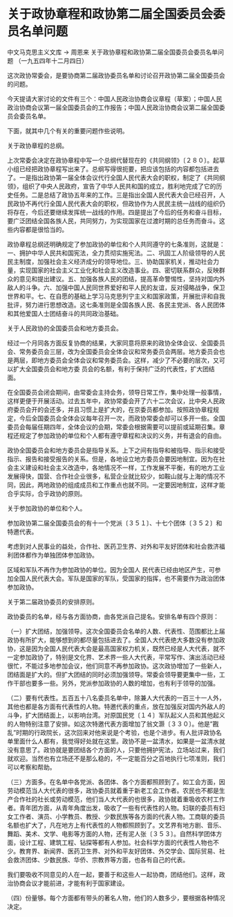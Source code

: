# 关于政协章程和政协第二届全国委员会委员名单问题

中文马克思主义文库 -> 周恩来
关于政协章程和政协第二届全国委员会委员名单问题
（一九五四年十二月四日）

这次政协常委会，是要协商第二届政协委员名单和讨论召开政协第二届全国委员会的问题。

今天提请大家讨论的文件有三个：中国人民政治协商会议章程（草案）；中国人民政治协商会议第一届全国委员会的工作报告；中国人民政治协商会议第二届全国委员会委员名单。

下面，就其中几个有关的重要问题作些说明。

关于政协章程的总纲。

上次常委会决定在政协章程中写一个总纲代替现在的《共同纲领》〔２８０〕。起草小组已经把政协章程写出来了。总纲写得很扼要，把应该包括的内容都包括进去了。一是指出政协第一届全体会议代行全国人民代表大会的职权，制定了《共同纲领》，组织了中央人民政府，宣告了中华人民共和国的成立，胜利地完成了它的历史任务。二是总结了政协五年来的工作。三是指出全国人民代表大会已经召开，人民政协不再代行全国人民代表大会的职权，但政协作为人民民主统一战线的组织仍将存在，今后还要继续发挥统一战线的作用。四是提出了今后的任务和奋斗目标，要广泛团结全国各族人民，共同努力，为实现国家在过渡时期的总任务而奋斗。这些内容都是很恰当的。

政协章程总纲还明确规定了参加政协的单位和个人共同遵守的七条准则，这就是：一、拥护中华人民共和国宪法，全力贯彻实施宪法。二、巩固工人阶级领导的人民民主制度，加强社会主义经济成分的领导地位。三、协助国家机关，推动社会力量，实现国家的社会主义工业化和社会主义改造事业。四、密切联系群众，反映群众的意见和提出建议。五、加强各族人民的团结，提高革命警惕性，坚持对国内外敌人的斗争。六、加强中国人民同世界爱好和平人民的友谊，反对侵略战争，保卫世界和平。七、在自愿的基础上学习马克思列宁主义和国家政策，开展批评和自我批评，努力进行思想改造。这七条准则是全国各族人民、各民主党派、各人民团体和其他爱国人士团结奋斗的共同政治基础。

关于人民政协的全国委员会和地方委员会。

经过一个月同各方面反复协商的结果，大家同意将原来的政协全体会议、全国委员会、常务委员会三层，改为全国委员会全体会议和常务委员会两层。地方委员会也是两层，即地方委员会全体会议和常务委员会。这样，减少了不必要的层次，又可以扩大全国委员会和地方委 员会的名额，有利于保持广泛的代表性，扩大团结面。

在全国委员会闭会期间，由常委会主持会务，领导日常工作，集中处理一般事情，这样更便于开展活动。过去五年中，政协常委会开了六十二次会议，比中央人民政府委员会开的会还多，并且习惯上是扩大的，在京委员都参加。按照政协章程规定，今后全国委员会全体会议每年召开一次，而政协常委会却可以多开一些。全国委员会每届任期四年，全体会议的会期，常委会根据需要可以提前或延期召集。章程还规定了参加政协的单位和个人都有遵守章程和决议的义务，并有退会的自由。

政协全国委员会和地方委员会是指导关系。上下之间有指导和被指导、指示和接受指示、报告和接受报告的关系。但是，各地设立地方委员会要因地制宜。因为在社会主义建设和社会主义改造中，各地情况不一样，工作发展不平衡，有的地方工业发展得快，国营、合作社企业很多，私营企业就比较少，如鞍山就与上海的情况不同，因此，两地政协的组成成员和工作重点也就不同。一定要因地制宜，这样才能合乎实际，合乎政协的原则。

关于参加政协的单位和个人。

参加政协第二届全国委员会的有十一个党派〔３５１〕、十七个团体〔３５２〕和特邀代表。

考虑到对人民事业的益处，合作社、医药卫生界、对外和平友好团体和社会救济福利团体都作为单独团体参加政协。

区域和军队不再作为参加政协的单位。因为全国人 民代表已经由地区产生，可参加全国人民代表大会。军队是国家的军队，受国家的指挥，也不需要作为政治团体参加政协。

关于第二届政协委员的安排原则。

政协委员的名单，经与各方面协商，由各党派自己提名。安排名单有四个原则：

（一）扩大团结，加强领导。这次全国委员会名单的人数、代表性、范围都比上届政协有所扩大，能够想到的都尽量包括进去了。全国人大代表绝大多数没有参加政协，这是因为全国人民代表大会是最高国家权力机关，既然已经是人大代表，就不一定参加政协了，特别是文化界、艺术界一些人大代表，平常写作、演出活动已经很忙，不能过多地参加会议，他们同意不再参加政协。这次政协增加了一些新人，团结面是扩大的。但扩大团结的同时必须加强领导。常委会领导要更集中一些，工作干部也要多一些。另外，党派参加政协的人数的增加，也有利于领导的加强。

（二）要有代表性。五百五十八名委员名单中，除兼人大代表的一百三十一人外，其他也都是各方面有代表性的人物。特邀代表的重点，放在加强反对国内外敌人的斗争，扩大团结面上，以影响台湾。对原国民党〔１４〕军队起义人员和其他起义的人物特别注意了安排。如这次特邀代表方面增加了翁文灏〔３３０〕。他是"戡乱"时期的行政院长，这次回来对他来说是个考验，也是个进步。有人批评政协名单里面什么人都有，我觉得好处就在这里。政协不是一盆清水，如果是一盆清水就没有意思了。政协就是要团结各个方面的人，只要他拥护宪法，立场站过来，我们就欢迎。当然也有立场还不是那么稳的，不一定能百分之百地执行七项准则，我们可以考察和帮助。

（三）方面多。在名单中各党派、各团体、各个方面都照顾到了。如工会方面，因劳动模范当人大代表的很多，政协委员就着重于新老工会工作者。农民也不都是生产合作社的社长或劳动模范，他们当人大代表的也很多，政协就着重吸收农村工作者。青年团方面，从青年角度出发，吸收了一些有代表性的人物。妇联的委员有妇女工作者、演员、小学教员、教授、少数民族等各方面的代表人物。工商联的委员名额也扩大了，凡在地方上有代表性的人物都照顾到了。文艺界有地方剧、音乐、舞蹈、美术、文学、电影等方面的人物，还有泥人张〔３５３〕。自然科学团体方面，设计工程、建筑工程、钻探等都有人参加。社会科学方面的代表性人物也不少。教育界、新闻界、医药卫生界、对外和平友好团体、外交学会、国际贸易、社会救济团体、少数民族、华侨、宗教界等方面，也各有自己的代表。

我们要吸收不同意见的人在一起，要善于和这些人一起协商，团结他们。这样，政治协商会议才能前进，才能有利于国家建设。

（四）份量够。每个方面都有带头的著名人物，他们的人数多少，要根据各种情况决定。

